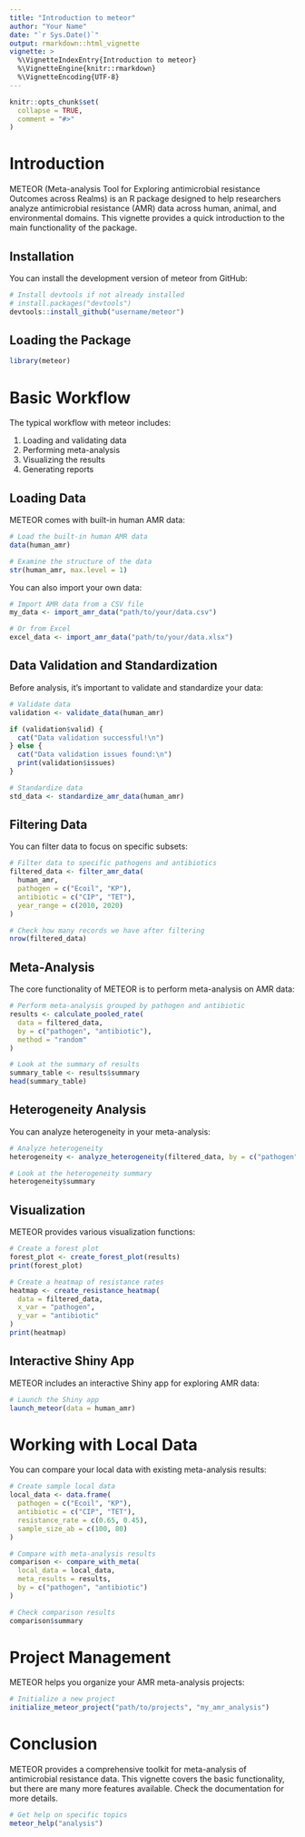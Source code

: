 ```yaml
---
title: "Introduction to meteor"
author: "Your Name"
date: "`r Sys.Date()`"
output: rmarkdown::html_vignette
vignette: >
  %\VignetteIndexEntry{Introduction to meteor}
  %\VignetteEngine{knitr::rmarkdown}
  %\VignetteEncoding{UTF-8}
---
```


```r
knitr::opts_chunk$set(
  collapse = TRUE,
  comment = "#>"
)
```

# Introduction

METEOR (Meta-analysis Tool for Exploring antimicrobial resistance Outcomes across Realms) is an R package designed to help researchers analyze antimicrobial resistance (AMR) data across human, animal, and environmental domains. This vignette provides a quick introduction to the main functionality of the package.

## Installation

You can install the development version of meteor from GitHub:

```r
# Install devtools if not already installed
# install.packages("devtools")
devtools::install_github("username/meteor")
```

## Loading the Package

```r
library(meteor)
```

# Basic Workflow

The typical workflow with meteor includes:

1. Loading and validating data
2. Performing meta-analysis
3. Visualizing the results
4. Generating reports

## Loading Data

METEOR comes with built-in human AMR data:

```r
# Load the built-in human AMR data
data(human_amr)

# Examine the structure of the data
str(human_amr, max.level = 1)
```

You can also import your own data:

```r
# Import AMR data from a CSV file
my_data <- import_amr_data("path/to/your/data.csv")

# Or from Excel
excel_data <- import_amr_data("path/to/your/data.xlsx")
```

## Data Validation and Standardization

Before analysis, it's important to validate and standardize your data:

```r
# Validate data
validation <- validate_data(human_amr)

if (validation$valid) {
  cat("Data validation successful!\n")
} else {
  cat("Data validation issues found:\n")
  print(validation$issues)
}

# Standardize data
std_data <- standardize_amr_data(human_amr)
```

## Filtering Data

You can filter data to focus on specific subsets:

```r
# Filter data to specific pathogens and antibiotics
filtered_data <- filter_amr_data(
  human_amr,
  pathogen = c("Ecoil", "KP"),
  antibiotic = c("CIP", "TET"),
  year_range = c(2010, 2020)
)

# Check how many records we have after filtering
nrow(filtered_data)
```

## Meta-Analysis

The core functionality of METEOR is to perform meta-analysis on AMR data:

```r
# Perform meta-analysis grouped by pathogen and antibiotic
results <- calculate_pooled_rate(
  data = filtered_data,
  by = c("pathogen", "antibiotic"),
  method = "random"
)

# Look at the summary of results
summary_table <- results$summary
head(summary_table)
```

## Heterogeneity Analysis

You can analyze heterogeneity in your meta-analysis:

```r
# Analyze heterogeneity
heterogeneity <- analyze_heterogeneity(filtered_data, by = c("pathogen", "antibiotic"))

# Look at the heterogeneity summary
heterogeneity$summary
```

## Visualization

METEOR provides various visualization functions:

```r
# Create a forest plot
forest_plot <- create_forest_plot(results)
print(forest_plot)
```

```r
# Create a heatmap of resistance rates
heatmap <- create_resistance_heatmap(
  data = filtered_data,
  x_var = "pathogen",
  y_var = "antibiotic"
)
print(heatmap)
```

## Interactive Shiny App

METEOR includes an interactive Shiny app for exploring AMR data:

```r
# Launch the Shiny app
launch_meteor(data = human_amr)
```

# Working with Local Data

You can compare your local data with existing meta-analysis results:

```r
# Create sample local data
local_data <- data.frame(
  pathogen = c("Ecoil", "KP"),
  antibiotic = c("CIP", "TET"),
  resistance_rate = c(0.65, 0.45),
  sample_size_ab = c(100, 80)
)

# Compare with meta-analysis results
comparison <- compare_with_meta(
  local_data = local_data,
  meta_results = results,
  by = c("pathogen", "antibiotic")
)

# Check comparison results
comparison$summary
```

# Project Management

METEOR helps you organize your AMR meta-analysis projects:

```r
# Initialize a new project
initialize_meteor_project("path/to/projects", "my_amr_analysis")
```

# Conclusion

METEOR provides a comprehensive toolkit for meta-analysis of antimicrobial resistance data. This vignette covers the basic functionality, but there are many more features available. Check the documentation for more details.

```r
# Get help on specific topics
meteor_help("analysis")
``` 